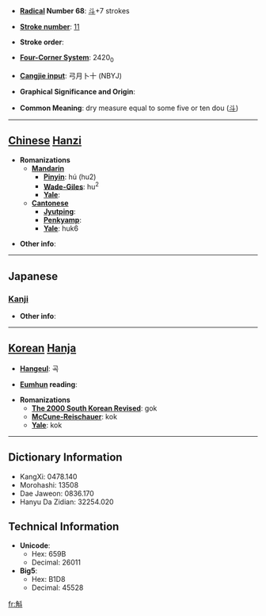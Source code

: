 * '''[[Wiktionary:Chinese radical index| Radical]] Number 68''': [[Wiktionary:Chinese radical index 斗|斗]]+7 strokes

* '''[[Wiktionary:Chinese total strokes index|Stroke number]]''': [[Wiktionary:Chinese total strokes index 11|11]]

* '''Stroke order''': 

* '''[[Wiktionary:Chinese four corner index|Four-Corner System]]''': 2420<sub>0</sub>

* '''[[Wiktionary:Chinese Cangjie index|Cangjie input]]''': 弓月卜十 (NBYJ)

* '''Graphical Significance and Origin''': 

* '''Common Meaning''': dry measure equal to some five or ten dou ([[斗]])

----

== [[Chinese]] [[Hanzi]] ==

* '''Romanizations'''
** '''[[Mandarin]]'''
*** '''[[Pinyin]]''': hú (hu2)
*** '''[[Wade-Giles]]''': hu<sup>2</sup>
*** '''[[Yale]]''': 
** '''[[Cantonese]]'''
*** '''[[Jyutping]]''':
*** '''[[Penkyamp]]''': 
*** '''[[Yale]]''': huk6

* '''Other info''': 

----

==Japanese==
===[[Kanji]]===
{{kanji|on readings=[[こく]] (koku)
|kun readings=[[ます]] (masu), [[ますめ]] (masume)
}}

* '''Other info''':  

----

== [[Korean]] [[Hanja]] ==

* '''[[Hangeul]]''': 곡

* '''[[Eumhun]] reading''': 

* '''Romanizations'''
** '''[[The 2000 South Korean Revised Romanization|The 2000 South Korean Revised]]''': gok
** '''[[McCune-Reischauer]]''': kok
** '''[[Yale]]''': kok

----

== Dictionary Information ==

* KangXi: 0478.140
* Morohashi: 13508
* Dae Jaweon: 0836.170
* Hanyu Da Zidian: 32254.020

== Technical Information ==

* '''Unicode''':
** Hex: 659B
** Decimal: 26011
* '''Big5''':
** Hex: B1D8
** Decimal: 45528

[[fr:斛]]